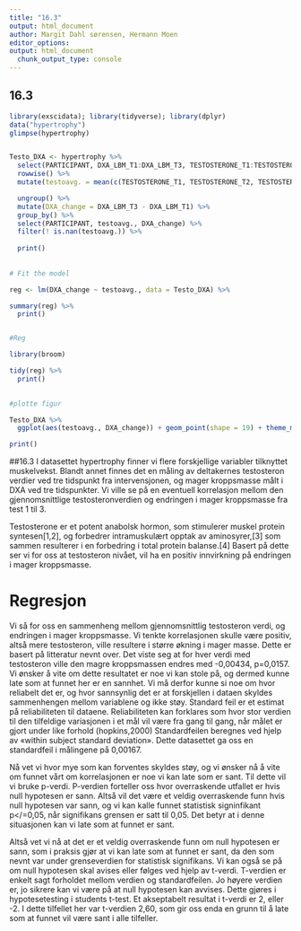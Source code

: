 ```yaml
---
title: "16.3"
output: html_document
author: Margit Dahl sørensen, Hermann Moen 
editor_options: 
output: html_document 
  chunk_output_type: console
---
```

## 16.3 
```r
library(exscidata); library(tidyverse); library(dplyr)
data("hypertrophy")
glimpse(hypertrophy)


Testo_DXA <- hypertrophy %>%
  select(PARTICIPANT, DXA_LBM_T1:DXA_LBM_T3, TESTOSTERONE_T1:TESTOSTERONE_T3) %>%
  rowwise() %>%
  mutate(testoavg. = mean(c(TESTOSTERONE_T1, TESTOSTERONE_T2, TESTOSTERONE_T3), na.rm=TRUE)) %>%

  ungroup() %>%
  mutate(DXA_change = DXA_LBM_T3 - DXA_LBM_T1) %>%
  group_by() %>%
  select(PARTICIPANT, testoavg., DXA_change) %>%
  filter(! is.nan(testoavg.)) %>%
  
  print()
  
  
# Fit the model

reg <- lm(DXA_change ~ testoavg., data = Testo_DXA) %>%

summary(reg) %>%
  print()


#Reg

library(broom) 

tidy(reg) %>%
  print()
 

#plotte figur

Testo_DXA %>%
  ggplot(aes(testoavg., DXA_change)) + geom_point(shape = 19) + theme_minimal() + geom_smooth(method = "lm") + labs(x = "Gjennomsnittlig testosteron", y = "Endring i DXA") 

print()

```

##16.3 
I datasettet hypertrophy finner vi flere forskjellige variabler tilknyttet muskelvekst. Blandt annet finnes det en måling av deltakernes testosteron verdier ved tre tidspunkt fra intervensjonen, og mager kroppsmasse målt i DXA ved tre tidspunkter. Vi ville se på en eventuell korrelasjon mellom den gjennomsnittlige testosteronverdien  og endringen i mager kroppsmasse fra test 1 til 3. 

Testosterone er et potent anabolsk hormon, som stimulerer muskel protein syntesen[1,2], og forbedrer intramuskulært opptak av aminosyrer,[3] som sammen resulterer i en forbedring i total protein balanse.[4] Basert på dette ser vi for oss at testosteron nivået, vil ha en positiv innvirkning på endringen i mager kroppsmasse.  

# Regresjon
Vi så for oss en sammenheng mellom gjennomsnittlig testosteron verdi, og endringen i mager kroppsmasse. Vi tenkte korrelasjonen skulle være positiv, altså mere testosteron, ville resultere i større økning i mager masse. Dette er basert på litteratur nevnt over. Det viste seg at for hver verdi med testosteron ville den magre kroppsmassen endres med -0,00434, p=0,0157. 
Vi ønsker å vite om dette resultatet er noe vi kan stole på, og dermed kunne late som at funnet her er en sannhet. Vi må derfor kunne si noe om hvor reliabelt det er, og hvor sannsynlig det er at forskjellen i dataen skyldes sammenhengen mellom variablene og ikke støy. Standard feil er et estimat på reliabiliteten til dataene. Reliabiliteten kan forklares som hvor stor verdien til den tilfeldige variasjonen i et mål vil være fra gang til gang, når målet er gjort under like forhold (hopkins,2000) Standardfeilen beregnes ved hjelp av «within subject standard deviation». Dette datasettet ga oss en standardfeil i målingene på 0,00167. 

Nå vet vi hvor mye som kan forventes skyldes støy, og vi ønsker nå å vite om funnet vårt om korrelasjonen er noe vi kan late som er sant.  Til dette vil vi bruke p-verdi. P-verdien forteller oss hvor overraskende utfallet er hvis null hypotesen er sann. Altså vil det være et veldig overraskende funn hvis null hypotesen var sann, og vi kan kalle funnet statistisk signinfikant p</=0,05, når signifikans grensen er satt til 0,05. Det betyr at i denne situasjonen kan vi late som at funnet er sant. 

Altså vet vi nå at det er et veldig overraskende funn om null hypotesen er sann, som i praksis gjør at vi kan late som at funnet er sant, da den som nevnt var under grenseverdien for statistisk signifikans. Vi kan også se på om null hypotesen skal avises eller følges ved hjelp av t-verdi. T-verdien er enkelt sagt forholdet mellom verdien og standardfeilen. Jo høyere verdien er, jo sikrere kan vi være på at null hypotesen kan avvises. Dette gjøres i hypotesetesting i students t-test.  Et akseptabelt resultat i t-verdi er 2, eller -2. I dette tilfellet her var t-verdien 2,60, som gir oss enda en grunn til å late som at funnet vil være sant i alle tilfeller. 

